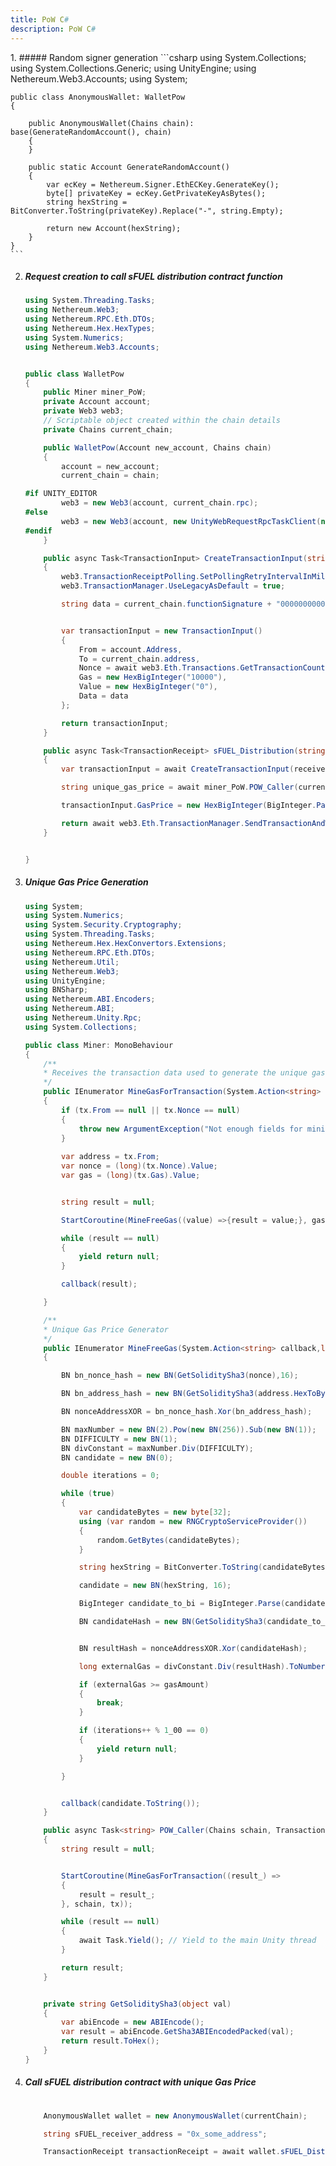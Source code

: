 ```yaml
---
title: PoW C#
description: PoW C#
---
```


<Steps>
1. ##### Random signer generation
    ```csharp
    using System.Collections;
    using System.Collections.Generic;
    using UnityEngine;
    using Nethereum.Web3.Accounts;
    using System;

    public class AnonymousWallet: WalletPow
    {

        public AnonymousWallet(Chains chain): base(GenerateRandomAccount(), chain)
        {
        }

        public static Account GenerateRandomAccount()
        {
            var ecKey = Nethereum.Signer.EthECKey.GenerateKey();
            byte[] privateKey = ecKey.GetPrivateKeyAsBytes();
            string hexString = BitConverter.ToString(privateKey).Replace("-", string.Empty);

            return new Account(hexString);
        }
    }
    ```

2. ##### Request creation to call sFUEL distribution contract function

    ```csharp
    using System.Threading.Tasks;
    using Nethereum.Web3;
    using Nethereum.RPC.Eth.DTOs;
    using Nethereum.Hex.HexTypes;
    using System.Numerics;
    using Nethereum.Web3.Accounts;


    public class WalletPow
    {
        public Miner miner_PoW;
        private Account account;
        private Web3 web3;
        // Scriptable object created within the chain details
        private Chains current_chain;

        public WalletPow(Account new_account, Chains chain)
        {
            account = new_account;
            current_chain = chain;

    #if UNITY_EDITOR
            web3 = new Web3(account, current_chain.rpc);
    #else 
            web3 = new Web3(account, new UnityWebRequestRpcTaskClient(new Uri(current_chain.rpc)));
    #endif
        }

        public async Task<TransactionInput> CreateTransactionInput(string receiver_address)
        {
            web3.TransactionReceiptPolling.SetPollingRetryIntervalInMilliseconds(300);
            web3.TransactionManager.UseLegacyAsDefault = true;

            string data = current_chain.functionSignature + "000000000000000000000000" + receiver_address;


            var transactionInput = new TransactionInput()
            {
                From = account.Address,
                To = current_chain.address,
                Nonce = await web3.Eth.Transactions.GetTransactionCount.SendRequestAsync(account.Address),
                Gas = new HexBigInteger("10000"),
                Value = new HexBigInteger("0"),
                Data = data
            };

            return transactionInput;
        }

        public async Task<TransactionReceipt> sFUEL_Distribution(string receiver_address)
        {
            var transactionInput = await CreateTransactionInput(receiver_address);

            string unique_gas_price = await miner_PoW.POW_Caller(current_chain, transactionInput);

            transactionInput.GasPrice = new HexBigInteger(BigInteger.Parse(unique_gas_price));

            return await web3.Eth.TransactionManager.SendTransactionAndWaitForReceiptAsync(transactionInput);
        }

    
    }
    ```

3. ##### Unique Gas Price Generation
    ```csharp
    using System;
    using System.Numerics;
    using System.Security.Cryptography;
    using System.Threading.Tasks;
    using Nethereum.Hex.HexConvertors.Extensions;
    using Nethereum.RPC.Eth.DTOs;
    using Nethereum.Util;
    using Nethereum.Web3;
    using UnityEngine;
    using BNSharp;
    using Nethereum.ABI.Encoders;
    using Nethereum.ABI;
    using Nethereum.Unity.Rpc;
    using System.Collections;

    public class Miner: MonoBehaviour
    {
        /**
        * Receives the transaction data used to generate the unique gas price
        */
        public IEnumerator MineGasForTransaction(System.Action<string> callback,Chains schain, TransactionInput tx)
        {
            if (tx.From == null || tx.Nonce == null)
            {
                throw new ArgumentException("Not enough fields for mining gas (from, nonce)");
            }
            
            var address = tx.From;
            var nonce = (long)(tx.Nonce).Value;
            var gas = (long)(tx.Gas).Value;


            string result = null;

            StartCoroutine(MineFreeGas((value) =>{result = value;}, gas, address, nonce));

            while (result == null)
            {
                yield return null;
            }

            callback(result);

        }

        /**
        * Unique Gas Price Generator
        */
        public IEnumerator MineFreeGas(System.Action<string> callback,long gasAmount, string address,long nonce)
        {

            BN bn_nonce_hash = new BN(GetSoliditySha3(nonce),16);

            BN bn_address_hash = new BN(GetSoliditySha3(address.HexToByteArray()), 16);

            BN nonceAddressXOR = bn_nonce_hash.Xor(bn_address_hash);

            BN maxNumber = new BN(2).Pow(new BN(256)).Sub(new BN(1));
            BN DIFFICULTY = new BN(1);
            BN divConstant = maxNumber.Div(DIFFICULTY);
            BN candidate = new BN(0);

            double iterations = 0;

            while (true)
            {
                var candidateBytes = new byte[32];
                using (var random = new RNGCryptoServiceProvider())
                {
                    random.GetBytes(candidateBytes);
                }

                string hexString = BitConverter.ToString(candidateBytes).Replace("-","").ToLowerInvariant();

                candidate = new BN(hexString, 16);

                BigInteger candidate_to_bi = BigInteger.Parse(candidate.ToString());

                BN candidateHash = new BN(GetSoliditySha3(candidate_to_bi),16);


                BN resultHash = nonceAddressXOR.Xor(candidateHash);

                long externalGas = divConstant.Div(resultHash).ToNumber();

                if (externalGas >= gasAmount)
                { 
                    break;
                }

                if (iterations++ % 1_00 == 0)
                {
                    yield return null;
                }

            }


            callback(candidate.ToString());
        }

        public async Task<string> POW_Caller(Chains schain, TransactionInput tx)
        {
            string result = null;


            StartCoroutine(MineGasForTransaction((result_) =>
            {
                result = result_;
            }, schain, tx));

            while (result == null)
            {
                await Task.Yield(); // Yield to the main Unity thread
            }

            return result;
        }


        private string GetSoliditySha3(object val)
        {
            var abiEncode = new ABIEncode();
            var result = abiEncode.GetSha3ABIEncodedPacked(val);
            return result.ToHex();
        }
    }
    ```

4. ##### Call sFUEL distribution contract with unique Gas Price

    ```csharp
        
        AnonymousWallet wallet = new AnonymousWallet(currentChain);

        string sFUEL_receiver_address = "0x_some_address";

        TransactionReceipt transactionReceipt = await wallet.sFUEL_Distribution(sFUEL_receiver_address);

    ```
</Steps>
